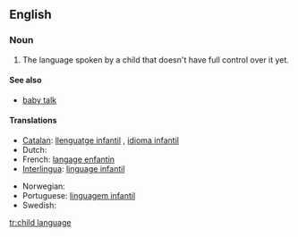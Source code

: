 ==English==

===Noun===
{{en-noun|sg=[[child]] [[language]]|-}}

# The language spoken by a child that doesn't have full control over it yet.

====See also====
* [[baby talk]]

====Translations====
{{trans-top|the language spoken by a child that doesn't have full control over it yet}}
* [[Catalan]]: [[llenguatge infantil]] {{m}}, [[idioma infantil]] {{m}}
* Dutch: {{t+|nl|kindertaal|f}}
* French: [[langage enfantin]] {{m}}
* [[Interlingua]]: [[linguage infantil]]
{{trans-mid}}
* Norwegian: {{t-|no|barnespråk|n}}
* Portuguese: [[linguagem infantil]] {{f}}
* Swedish: {{t|sv|barnspråk|n}}
{{trans-bottom}}

[[tr:child language]]
